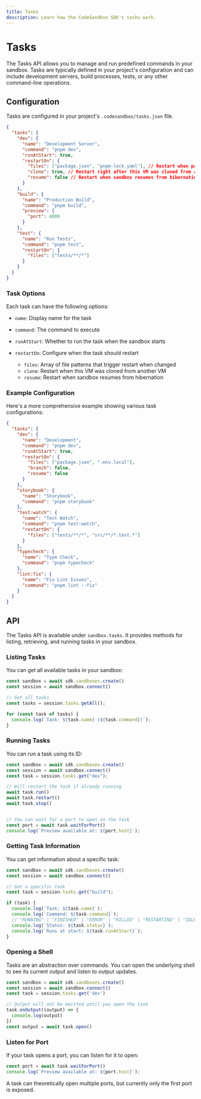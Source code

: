 ```yaml
---
title: Tasks
description: Learn how the CodeSandbox SDK's tasks work.
---
```



# Tasks

The Tasks API allows you to manage and run predefined commands in your sandbox. Tasks are typically defined in your project's configuration and can include development servers, build processes, tests, or any other command-line operations.

## Configuration

Tasks are configured in your project's `.codesandbox/tasks.json` file.

```json
{
  "tasks": {
    "dev": {
      "name": "Development Server",
      "command": "pnpm dev",
      "runAtStart": true,
      "restartOn": {
        "files": ["package.json", "pnpm-lock.yaml"], // Restart when package.json or pnpm-lock.yaml changes
        "clone": true, // Restart right after this VM was cloned from another VM
        "resume": false // Restart when sandbox resumes from hibernation
      }
    },
    "build": {
      "name": "Production Build",
      "command": "pnpm build",
      "preview": {
        "port": 4000
      }
    },
    "test": {
      "name": "Run Tests",
      "command": "pnpm test",
      "restartOn": {
        "files": ["tests/**/*"]
      }
    }
  }
}
```

### Task Options

Each task can have the following options:

- `name`: Display name for the task

- `command`: The command to execute

- `runAtStart`: Whether to run the task when the sandbox starts

- `restartOn`: Configure when the task should restart
  - `files`: Array of file patterns that trigger restart when changed
  - `clone`: Restart when this VM was cloned from another VM
  - `resume`: Restart when sandbox resumes from hibernation

### Example Configuration

Here's a more comprehensive example showing various task configurations:

```json
{
  "tasks": {
    "dev": {
      "name": "Development",
      "command": "pnpm dev",
      "runAtStart": true,
      "restartOn": {
        "files": ["package.json", ".env.local"],
        "branch": false,
        "resume": false
      }
    },
    "storybook": {
      "name": "Storybook",
      "command": "pnpm storybook"
    },
    "test:watch": {
      "name": "Test Watch",
      "command": "pnpm test:watch",
      "restartOn": {
        "files": ["tests/**/*", "src/**/*.test.*"]
      }
    },
    "typecheck": {
      "name": "Type Check",
      "command": "pnpm typecheck"
    },
    "lint:fix": {
      "name": "Fix Lint Issues",
      "command": "pnpm lint --fix"
    }
  }
}
```

## API

The Tasks API is available under `sandbox.tasks`. It provides methods for listing, retrieving, and running tasks in your sandbox.

### Listing Tasks

You can get all available tasks in your sandbox:

```ts
const sandbox = await sdk.sandboxes.create()
const session = await sandbox.connect()

// Get all tasks
const tasks = session.tasks.getAll();

for (const task of tasks) {
  console.log(`Task: ${task.name} (${task.command})`);
}
```

### Running Tasks

You can run a task using its ID:

```ts
const sandbox = await sdk.sandboxes.create()
const session = await sandbox.connect()
const task = session.tasks.get("dev");

// Will restart the task if already running
await task.run()
await task.restart()
await task.stop()


// You can wait for a port to open on the task
const port = await task.waitForPort()
console.log(`Preview available at: ${port.host}`);
```

### Getting Task Information

You can get information about a specific task:

```ts
const sandbox = await sdk.sandboxes.create()
const session = await sandbox.connect()

// Get a specific task
const task = session.tasks.get("build");

if (task) {
  console.log(`Task: ${task.name}`);
  console.log(`Command: ${task.command}`);
  // "RUNNING" | "FINISHED" | "ERROR" | "KILLED" | "RESTARTING" | "IDLE
  console.log(`Status: ${task.status}`);
  console.log(`Runs at start: ${task.runAtStart}`);
}
```

### Opening a Shell

Tasks are an abstraction over commands. You can open the underlying shell to see its current output and listen to output updates.

```ts
const sandbox = await sdk.sandboxes.create()
const session = await sandbox.connect()
const task = session.tasks.get('dev')

// Output will not be emitted until you open the task
task.onOutput((output) => {
  console.log(output)
})
const output = await task.open()
```

### Listen for Port

If your task opens a port, you can listen for it to open:

```ts
const port = await task.waitForPort()
console.log(`Preview available at: ${port.host}`);
```

<Callout>
A task can theoretically open multiple ports, but currently only the first port is exposed.
</Callout>

